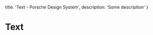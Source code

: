 
  title: 'Text - Porsche Design System',
  description: 'Some description'
}

# Text <ComponentStatus tagName="p-text"></ComponentStatus>

<TableOfContents headings={[]} />
